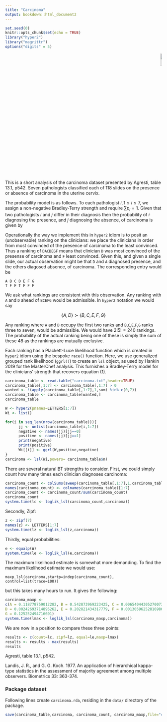 ```yaml
---
title: "Carcinoma"
output: bookdown::html_document2
---
```


```r
set.seed(0)
knitr::opts_chunk$set(echo = TRUE)
library("hyper2")
library("magrittr")
options("digits" = 5)
```

<p style="text-align: right;">
![](`r system.file("help/figures/hyper2.png", package = "hyper2")`){width=10%}
</p>


This is a short analysis of the carcinoma dataset presented by
Agresti, table 13.1, p542.  Seven pathologists classified each of 118
slides on the presence or absence of carcinoma in the uterine
cervix.  

The probability model is as follows.  To each pathologist $i,1\leq i
\leq 7$, we assign a non-negative Bradley-Terry strength and require
$\sum p_i=1$.  Given that two pathologists $i$ and $j$ differ in their
diagnosis then the probability of $i$ diagnosing the presence, and $j$
diagnosing the absence, of carcinoma is given by

\begin{equation}\tag{1}
i^+,j^-\frac{p_i}{p_i+p_j},\qquad i^-,j^+\frac{p_j}{p_i+p_j}
\end{equation}

Operationally the way we implement this in `hyper2` idiom is to posit
an (unobservable) ranking on the clinicians: we place the clinicians
in order from most convinced of the presence of carcinoma to the least
convinced.  Thus a ranking of `DACBEGF` means that clinician `D` was
most convinced of the presense of carcinoma and `F` least convinced.
Given this, and given a single slide, our actual observation might be
that `D` and `A` diagnosed presence, and the others diagosed absence,
of carcinoma.  The corresponding entry would be

```
A B C D E F G
T F F T F F F
```

We ask what rankings are consistent with this observation.  Any
ranking with `A` and `D` ahead of `BCEFG` would be admissible.  In
`hyper2` notation we would say

$$\left\lbrace A,D\right\rbrace\succ\left\lbrace B,C,E,F,G\right\rbrace$$

Any ranking where `A` and `D` occupy the first two ranks and
`B`,`C`,`E`,`F`,`G` ranks three to seven, would be admissible.  We
would have $2!5!=240$ rankings.  The probability of the actual ranking
being one of these is simply the sum of these 48 as the rankings are
mutually exclusive.

Each ranking has a Plackett-Luce likelihood function which is created
in `hyper2` idiom using the bespoke `race()` function.  Here, we use
generalized grouped rank likelihood (`ggrl()`) to create an `lsl`
object, as used by Hankin 2019 for the MasterChef analysis.  This
furnishes a Bradley-Terry model for the clinicians' strength that
recovers equation (1).


```r
carcinoma_table <- read.table("carcinoma.txt",header=TRUE)
carcinoma_table[,1:7] <- carcinoma_table[,1:7] > 0
wanted <- !(apply(carcinoma_table[,1:7],1,sum) %in% c(0,7))
carcinoma_table <- carcinoma_table[wanted,]
carcinoma_table
```

```r
W <- hyper2(pnames=LETTERS[1:7])
Wi <- list()

for(i in seq_len(nrow(carcinoma_table))){
      jj <- unlist(carcinoma_table[i,1:7])
      negative <- names(jj)[jj==0]
      positive <- names(jj)[jj==1]
      print(negative)
      print(positive)
      Wi[[i]] <- ggrl(W,positive,negative)
}
carcinoma <- lsl(Wi,powers= carcinoma_table$n)
```

There are several natural BT strengths to consider.  First, we could
simply count how many times each clinician diagnoses carcinoma:

```r
carcinoma_count <- colSums(sweep(carcinoma_table[,1:7],1,carcinoma_table$n,"*"))
names(carcinoma_count) <- colnames(carcinoma_table)[1:7]
carcinoma_count <- carcinoma_count/sum(carcinoma_count)
carcinoma_count
system.time(lc <- loglik_lsl(carcinoma_count,carcinoma))
```

Secondly, Zipf:


```r
z <- zipf(7)
names(z) <- LETTERS[1:7]
system.time(lz <- loglik_lsl(z,carcinoma))
```

Thirdly, equal probabilities:


```r
e <- equalp(W)
system.time(le <- loglik_lsl(e,carcinoma))
```

The maximum likelihood estimate is somewhat more demanding.  To find
the maximum likelihood estimate we would use:

`maxp_lsl(carcinoma,startp=indep(carcinoma_count), control=list(trace=100))`


but this takes many hours to run.  It gives the following:


```r
carcinoma_maxp <- 
c(A = 0.118778759012282, B = 0.542873969223425, C = 0.00654044305270073, 
D = 0.00242693714895262, E = 0.202821434317779, F = 0.00130596252816986, 
G = 0.125252494716691)
system.time(lmax <- loglik_lsl(carcinoma_maxp,carcinoma))
```


We are now in a position to compare  these three points:

```r
results <- c(count=lc, zipf=lz, equal=le,maxp=lmax)
results <- results - max(results)
results
```



Agresti, table 13.1, p542.



Landis, J. R., and G. G. Koch. 1977. An application of hierarchical
kappa-type statistics in the assessment of majority agreement among
multiple observers. Biometrics 33: 363-374.

### Package dataset {-}

Following lines create `carcinoma.rda`, residing in the `data/`
directory of the package.


```r
save(carcinoma_table,carcinoma, carcinoma_count, carcinoma_maxp,file="carcinoma.rda")
```


